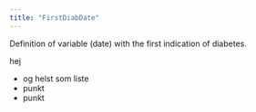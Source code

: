 ```yaml
---
title: "FirstDiabDate"
---
```


Definition of variable (date) with the first indication of diabetes.

::: callout-info
hej
:::

::: callout-info
-   og helst som liste
-   punkt
-   punkt
:::
